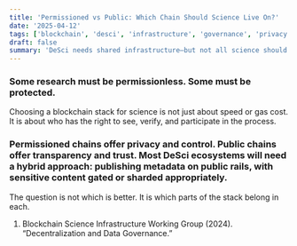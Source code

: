 ```yaml
---
title: 'Permissioned vs Public: Which Chain Should Science Live On?'
date: '2025-04-12'
tags: ['blockchain', 'desci', 'infrastructure', 'governance', 'privacy']
draft: false
summary: 'DeSci needs shared infrastructure—but not all science should live on a public chain.'
---
```


### Some research must be permissionless. Some must be protected.
Choosing a blockchain stack for science is not just about speed or gas cost. It is about who has the right to see, verify, and participate in the process.

### Permissioned chains offer privacy and control. Public chains offer transparency and trust. Most DeSci ecosystems will need a hybrid approach: publishing metadata on public rails, with sensitive content gated or sharded appropriately.
The question is not which is better. It is which parts of the stack belong in each.

1. Blockchain Science Infrastructure Working Group (2024). “Decentralization and Data Governance.”
